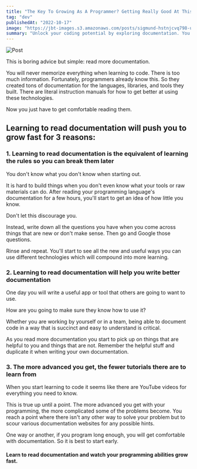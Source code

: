 ```yaml
---
title: "The Key To Growing As A Programmer? Getting Really Good At This One Thing"
tag: "dev"
publishedAt: "2022-10-17"
image: "https://jbt-images.s3.amazonaws.com/posts/sigmund-hstnjcvq798-unsplash-scaled.jpeg"
summary: "Unlock your coding potential by exploring documentation. You'll uncover hidden gems, enhance your ability to write clear documentation, and access valuable resources as you progress. "
---
```


![Post](https://jbt-images.s3.amazonaws.com/posts/sigmund-hstnjcvq798-unsplash-scaled.jpeg)

This is boring advice but simple: read more documentation.

You will never memorize everything when learning to code. There is too much information. Fortunately, programmers already know this. So they created tons of documentation for the languages, libraries, and tools they built. There are literal instruction manuals for how to get better at using these technologies.

Now you just have to get comfortable reading them.

## Learning to read documentation will push you to grow fast for 3 reasons:

### 1. Learning to read documentation is the equivalent of learning the rules so you can break them later

You don't know what you don't know when starting out.

It is hard to build things when you don't even know what your tools or raw materials can do. After reading your programming language's documentation for a few hours, you'll start to get an idea of how little you know.

Don't let this discourage you.

Instead, write down all the questions you have when you come across things that are new or don't make sense. Then go and Google those questions.

Rinse and repeat. You'll start to see all the new and useful ways you can use different technologies which will compound into more learning.

### 2. Learning to read documentation will help you write better documentation

One day you will write a useful app or tool that others are going to want to use.

How are you going to make sure they know how to use it?

Whether you are working by yourself or in a team, being able to document code in a way that is succinct and easy to understand is critical.

As you read more documentation you start to pick up on things that are helpful to you and things that are not. Remember the helpful stuff and duplicate it when writing your own documentation.

### 3. The more advanced you get, the fewer tutorials there are to learn from

When you start learning to code it seems like there are YouTube videos for everything you need to know.

This is true up until a point. The more advanced you get with your programming, the more complicated some of the problems become. You reach a point where there isn't any other way to solve your problem but to scour various documentation websites for any possible hints.

One way or another, if you program long enough, you will get comfortable with documentation. So it is best to start early.

#### Learn to read documentation and watch your programming abilities grow fast.
